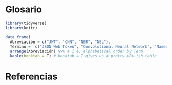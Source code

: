 \newpage

# Glosario {-}

```r
library(tidyverse)
library(knitr)

data_frame(
  Abreviación = c("JWT", "CNN", "NER", "NEL"),
  Término =  c("JSON Web Token", "Convolutional Neural Network", "Named Entity Recognition", "Named Entity Linking")) %>%
  arrange(Abreviación) %>% # i.e. alphabetical order by Term
  kable(booktab = T) # booktab = T gives us a pretty APA-ish table
```

# Referencias {-}
